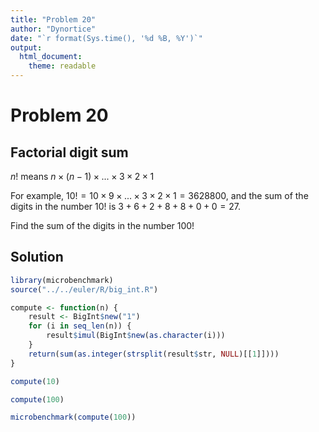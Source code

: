```yaml
---
title: "Problem 20"
author: "Dynortice"
date: "`r format(Sys.time(), '%d %B, %Y')`"
output:
  html_document:
    theme: readable
---
```

# Problem 20
## Factorial digit sum

$n!$ means $n \times (n − 1) \times ... \times 3 \times 2 \times 1$

For example, $10! = 10 \times 9 \times ... \times 3 \times 2 \times 1 = 3628800$, and the sum of the digits in the number $10!$ is $3 + 6 + 2 + 8 + 8 + 0 + 0 = 27$.

Find the sum of the digits in the number $100!$

## Solution
```r
library(microbenchmark)
source("../../euler/R/big_int.R")
```
```r
compute <- function(n) {
    result <- BigInt$new("1")
    for (i in seq_len(n)) {
        result$imul(BigInt$new(as.character(i)))
    }
    return(sum(as.integer(strsplit(result$str, NULL)[[1]])))
}
```
```r
compute(10)
```
```r
compute(100)
```
```r
microbenchmark(compute(100))
```

